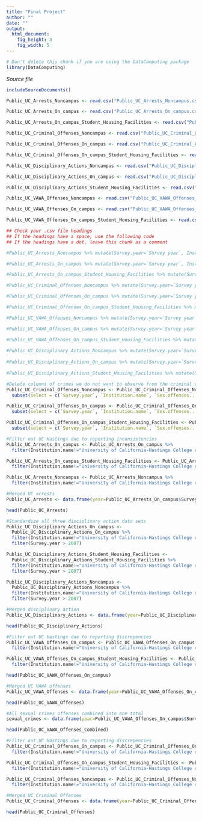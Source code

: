 ---
title: "Final Project"
author: ""
date: ""
output: 
  html_document:
    fig_height: 3
    fig_width: 5
---
<!-- Don't edit in between this line and the one below -->
```{r include=FALSE}
# Don't delete this chunk if you are using the DataComputing package
library(DataComputing)
```
*Source file* 
```{r, results='asis', echo=FALSE}
includeSourceDocuments()
```
<!-- Don't edit the material above this line -->

```{r}
Public_UC_Arrests_Noncampus <- read.csv("Public_UC_Arrests_Noncampus.csv")

Public_UC_Arrests_On_campus <- read.csv("Public_UC_Arrests_On_campus.csv")

Public_UC_Arrests_On_campus_Student_Housing_Facilities <- read.csv("Public_UC_Arrests_On_campus_Student_Housing_Facilities.csv")

Public_UC_Criminal_Offenses_Noncampus <- read.csv("Public_UC_Criminal_Offenses_Noncampus.csv")

Public_UC_Criminal_Offenses_On_campus <- read.csv("Public_UC_Criminal_Offenses_On_campus.csv")

Public_UC_Criminal_Offenses_On_campus_Student_Housing_Facilities <- read.csv("Public_UC_Criminal_Offenses_On_campus_Student_Housing_Facilities.csv")

Public_UC_Disciplinary_Actions_Noncampus <- read.csv("Public_UC_Disciplinary_Actions_Noncampus.csv")

Public_UC_Disciplinary_Actions_On_campus <- read.csv("Public_UC_Disciplinary_Actions_On_campus.csv")

Public_UC_Disciplinary_Actions_Student_Housing_Facilities <- read.csv("Public_UC_Disciplinary_Actions_Student_Housing_Facilities.csv")

Public_UC_VAWA_Offenses_Noncampus <- read.csv("Public_UC_VAWA_Offenses_Noncampus.csv")

Public_UC_VAWA_Offenses_On_campus <- read.csv("Public_UC_VAWA_Offenses_On_campus.csv")

Public_UC_VAWA_Offenses_On_campus_Student_Housing_Facilities <- read.csv("Public_UC_VAWA_Offenses_On_campus_Student_Housing_Facilities.csv")
```

```{r}
## Check your .csv file headings
## If the headings have a space, use the following code
## If the headings have a dot, leave this chunk as a comment

#Public_UC_Arrests_Noncampus %>% mutate(Survey.year=`Survey year`, Institution.name=`Institution name`, Institution.size=`Institution Size`, Illegal.weapons.possession=`Illegal weapons possession`, Drug.law.violations=`Drug law violations`, Liquor.law.violations=`Liquor law violations`)

#Public_UC_Arrests_On_campus %>% mutate(Survey.year=`Survey year`, Institution.name=`Institution name`, Institution.size=`Institution Size`, Illegal.weapons.possession=`Illegal weapons possession`, Drug.law.violations=`Drug law violations`, Liquor.law.violations=`Liquor law violations`)

#Public_UC_Arrests_On_campus_Student_Housing_Facilities %>% mutate(Survey.year=`Survey year`, Institution.name=`Institution name`, Institution.size=`Institution Size`, Illegal.weapons.possession=`Illegal weapons possession`, Drug.law.violations=`Drug law violations`, Liquor.law.violations=`Liquor law violations`)

#Public_UC_Criminal_Offenses_Noncampus %>% mutate(Survey.year=`Survey year`, Institution.name=`Institution name`, Sex.offenses...Forcible=`Sex offenses - Forcible`, Aggravated.assault=`Aggravated assault`, Motor.vehicle.theft=`Motor vehicle theft`)

#Public_UC_Criminal_Offenses_On_campus %>% mutate(Survey.year=`Survey year`, Institution.name=`Institution name`, Sex.offenses...Forcible=`Sex offenses - Forcible`, Aggravated.assault=`Aggravated assault`, Motor.vehicle.theft=`Motor vehicle theft`)

#Public_UC_Criminal_Offenses_On_campus_Student_Housing_Facilities %>% mutate(Survey.year=`Survey year`, Institution.name=`Institution name`, Sex.offenses...Forcible=`Sex offenses - Forcible`, Aggravated.assault=`Aggravated assault`, Motor.vehicle.theft=`Motor vehicle theft`)

#Public_UC_VAWA_Offenses_Noncampus %>% mutate(Survey.year=`Survey year`, Institution.name=`Institution name`, Institution.size=`Institution Size`, Domestic.violence=`Domestic violence`, Dating.violence=`Dating violence`)

#Public_UC_VAWA_Offenses_On_campus %>% mutate(Survey.year=`Survey year`, Institution.name=`Institution name`, Institution.size=`Institution Size`, Domestic.violence=`Domestic violence`, Dating.violence=`Dating violence`)

#Public_UC_VAWA_Offenses_On_campus_Student_Housing_Facilities %>% mutate(Survey.year=`Survey year`, Institution.name=`Institution name`, Institution.size=`Institution Size`, Domestic.violence=`Domestic violence`, Dating.violence=`Dating violence`)
 
#Public_UC_Disciplinary_Actions_Noncampus %>% mutate(Survey.year=`Survey year`, Institution.name=`Institution name`, Institution.size=`Institution Size`, Illegal.weapons.possession=`Illegal weapons possession`, Drug.law.violations=`Drug law violations`, Liquor.law.violations=`Liquor law violations`)
 
#Public_UC_Disciplinary_Actions_On_campus %>% mutate(Survey.year=`Survey year`, Institution.name=`Institution name`, Institution.size=`Institution Size`, Illegal.weapons.possession=`Illegal weapons possession`, Drug.law.violations=`Drug law violations`, Liquor.law.violations=`Liquor law violations`)
 
#Public_UC_Disciplinary_Actions_Student_Housing_Facilities %>% mutate(Survey.year=`Survey year`, Institution.name=`Institution name`, Institution.size=`Institution Size`, Illegal.weapons.possession=`Illegal weapons possession`, Drug.law.violations=`Drug law violations`, Liquor.law.violations=`Liquor law violations`)
```

```{r}
#Delete columns of crimes we do not want to observe from the criminal offenses data
Public_UC_Criminal_Offenses_Noncampus <- Public_UC_Criminal_Offenses_Noncampus %>%
  subset(select = c(`Survey.year`, `Institution.name`, `Sex.offenses...Forcible`, Robbery, `Aggravated.assault`, Burglary, `Motor.vehicle.theft`, Arson))

Public_UC_Criminal_Offenses_On_campus <- Public_UC_Criminal_Offenses_On_campus %>%
  subset(select = c(`Survey.year`, `Institution.name`, `Sex.offenses...Forcible`, Robbery, `Aggravated.assault`, Burglary, `Motor.vehicle.theft`, Arson))

Public_UC_Criminal_Offenses_On_campus_Student_Housing_Facilities <- Public_UC_Criminal_Offenses_On_campus_Student_Housing_Facilities %>%
  subset(select = c(`Survey.year`, `Institution.name`, `Sex.offenses...Forcible`, Robbery, `Aggravated.assault`, Burglary, `Motor.vehicle.theft`, Arson))
```

```{r}
#Filter out UC Hastings due to reporting inconsistencies
Public_UC_Arrests_On_campus <- Public_UC_Arrests_On_campus %>%
  filter(Institution.name!="University of California-Hastings College of Law")

Public_UC_Arrests_On_campus_Student_Housing_Facilities <- Public_UC_Arrests_On_campus_Student_Housing_Facilities %>%
  filter(Institution.name!="University of California-Hastings College of Law")

Public_UC_Arrests_Noncampus <- Public_UC_Arrests_Noncampus %>%
  filter(Institution.name!="University of California-Hastings College of Law")
```

```{r}
#Merged UC arrests
Public_UC_Arrests <- data.frame(year=Public_UC_Arrests_On_campus$Survey.year, name=Public_UC_Arrests_On_campus$Institution.name, size=Public_UC_Arrests_On_campus$Institution.Size, weapon_arrest = (Public_UC_Arrests_On_campus$Illegal.weapons.possession + Public_UC_Arrests_On_campus_Student_Housing_Facilities$Illegal.weapons.possession + Public_UC_Arrests_Noncampus$Illegal.weapons.possession)/Public_UC_Arrests_On_campus$Institution.Size, drug_arrest = (Public_UC_Arrests_On_campus$Drug.law.violations + Public_UC_Arrests_On_campus_Student_Housing_Facilities$Illegal.weapons.possession + Public_UC_Arrests_Noncampus$Illegal.weapons.possession)/Public_UC_Arrests_On_campus$Institution.Size, liquor_arrest = (Public_UC_Arrests_On_campus$Liquor.law.violations + Public_UC_Arrests_On_campus_Student_Housing_Facilities$Liquor.law.violations + Public_UC_Arrests_Noncampus$Liquor.law.violations)/Public_UC_Arrests_On_campus$Institution.Size)

head(Public_UC_Arrests)
```

```{r}
#Standardize all three disciplinary action data sets
Public_UC_Disciplinary_Actions_On_campus <-
  Public_UC_Disciplinary_Actions_On_campus %>%
  filter(Institution.name!="University of California-Hastings College of Law") %>%
  filter(Survey.year > 2007)

Public_UC_Disciplinary_Actions_Student_Housing_Facilities <-
  Public_UC_Disciplinary_Actions_Student_Housing_Facilities %>%
  filter(Institution.name!="University of California-Hastings College of Law") %>%
  filter(Survey.year > 2007)

Public_UC_Disciplinary_Actions_Noncampus <-
  Public_UC_Disciplinary_Actions_Noncampus %>%
  filter(Institution.name!="University of California-Hastings College of Law") %>%
  filter(Survey.year > 2007)
```

```{r}
#Merged disciplinary action
Public_UC_Disciplinary_Actions <- data.frame(year=Public_UC_Disciplinary_Actions_On_campus$Survey.year, name=Public_UC_Disciplinary_Actions_On_campus$Institution.name, size=Public_UC_Disciplinary_Actions_On_campus$Institution.Size, weapon_discipline=(Public_UC_Disciplinary_Actions_On_campus$Illegal.weapons.possession+Public_UC_Disciplinary_Actions_Student_Housing_Facilities$Illegal.weapons.possession+Public_UC_Disciplinary_Actions_Noncampus$Illegal.weapons.possession)/Public_UC_Disciplinary_Actions_On_campus$Institution.Size, drug_discipline=(Public_UC_Disciplinary_Actions_On_campus$Drug.law.violations+Public_UC_Disciplinary_Actions_Student_Housing_Facilities$Drug.law.violations+Public_UC_Disciplinary_Actions_Noncampus$Liquor.law.violations)/Public_UC_Disciplinary_Actions_On_campus$Institution.Size, liquor_discipline=(Public_UC_Disciplinary_Actions_On_campus$Liquor.law.violations+Public_UC_Disciplinary_Actions_Student_Housing_Facilities$Liquor.law.violations+Public_UC_Disciplinary_Actions_Noncampus$Liquor.law.violations)/Public_UC_Disciplinary_Actions_On_campus$Institution.Size)

head(Public_UC_Disciplinary_Actions)
```

```{r}
#Filter out UC Hastings due to reporting discrepencies
Public_UC_VAWA_Offenses_On_campus <- Public_UC_VAWA_Offenses_On_campus %>%
  filter(Institution.name!="University of California-Hastings College of Law")

Public_UC_VAWA_Offenses_On_campus_Student_Housing_Facilities <- Public_UC_VAWA_Offenses_On_campus_Student_Housing_Facilities %>%
  filter(Institution.name!="University of California-Hastings College of Law")
```

```{r}
head(Public_UC_VAWA_Offenses_On_campus)
```

```{r}
#Merged UC VAWA offenses
Public_UC_VAWA_Offenses <- data.frame(year=Public_UC_VAWA_Offenses_On_campus$Survey.year, name=Public_UC_VAWA_Offenses_On_campus$Institution.name, size=Public_UC_VAWA_Offenses_On_campus$Institution.Size, domestic_violence=(Public_UC_VAWA_Offenses_On_campus$Domestic.violence+Public_UC_VAWA_Offenses_On_campus_Student_Housing_Facilities$Domestic.violence+Public_UC_VAWA_Offenses_Noncampus$Domestic.violence)/Public_UC_VAWA_Offenses_On_campus$Institution.Size, dating_violence=(Public_UC_VAWA_Offenses_On_campus$Dating.violence+Public_UC_VAWA_Offenses_On_campus_Student_Housing_Facilities$Dating.violence+Public_UC_VAWA_Offenses_Noncampus$Dating.violence)/Public_UC_VAWA_Offenses_On_campus$Institution.Size, stalking=(Public_UC_VAWA_Offenses_On_campus$Stalking+Public_UC_VAWA_Offenses_On_campus_Student_Housing_Facilities$Stalking+Public_UC_VAWA_Offenses_Noncampus$Stalking)/Public_UC_VAWA_Offenses_On_campus$Institution.Size, rape=(Public_UC_VAWA_Offenses_On_campus$Rape+Public_UC_VAWA_Offenses_On_campus_Student_Housing_Facilities$Rape+Public_UC_VAWA_Offenses_Noncampus$Rape)/Public_UC_VAWA_Offenses_On_campus$Institution.Size, fondling=(Public_UC_VAWA_Offenses_On_campus$Fondling+Public_UC_VAWA_Offenses_On_campus_Student_Housing_Facilities$Fondling+Public_UC_VAWA_Offenses_Noncampus$Fondling)/Public_UC_VAWA_Offenses_On_campus$Institution.Size, statutory_rape=(Public_UC_VAWA_Offenses_On_campus$Statutory.Rape+Public_UC_VAWA_Offenses_On_campus_Student_Housing_Facilities$Statutory.Rape+Public_UC_VAWA_Offenses_Noncampus$Statutory.Rape)/Public_UC_VAWA_Offenses_On_campus$Institution.Size)

head(Public_UC_VAWA_Offenses)
```

```{r}
#All sexual crimes offenses combined into one total
sexual_crimes <- data.frame(year=Public_UC_VAWA_Offenses_On_campus$Survey.year, name=Public_UC_VAWA_Offenses_On_campus$Institution.name, size=Public_UC_VAWA_Offenses_On_campus$Institution.Size, total=Public_UC_VAWA_Offenses$domestic_violence+Public_UC_VAWA_Offenses$dating_violence+Public_UC_VAWA_Offenses$stalking+Public_UC_VAWA_Offenses$rape+Public_UC_VAWA_Offenses$fondling+Public_UC_VAWA_Offenses$statutory_rape)

head(Public_UC_VAWA_Offenses_Combined)
```

```{r}
#Filter out UC Hastings due to reporting discrepencies
Public_UC_Criminal_Offenses_On_campus <- Public_UC_Criminal_Offenses_On_campus %>%
  filter(Institution.name!="University of California-Hastings College of Law")

Public_UC_Criminal_Offenses_On_campus_Student_Housing_Facilities <- Public_UC_Criminal_Offenses_On_campus_Student_Housing_Facilities %>%
  filter(Institution.name!="University of California-Hastings College of Law")

Public_UC_Criminal_Offenses_Noncampus <- Public_UC_Criminal_Offenses_Noncampus %>%
  filter(Institution.name!="University of California-Hastings College of Law")
```

```{r}
#Merged UC Criminal Offenses
Public_UC_Criminal_Offenses <- data.frame(year=Public_UC_Criminal_Offenses_On_campus$Survey.year, name=Public_UC_Criminal_Offenses_On_campus$Institution.name, size=Public_UC_Arrests$size, forcible_sex_offense=(Public_UC_Criminal_Offenses_On_campus$Sex.offenses...Forcible+Public_UC_Criminal_Offenses_On_campus_Student_Housing_Facilities$Sex.offenses...Forcible+Public_UC_Criminal_Offenses_Noncampus$Sex.offenses...Forcible)/Public_UC_Arrests$size, robbery=(Public_UC_Criminal_Offenses_On_campus$Robbery+Public_UC_Criminal_Offenses_On_campus_Student_Housing_Facilities$Robbery+Public_UC_Criminal_Offenses_Noncampus$Robbery)/Public_UC_Arrests$size, aggravated_assault=(Public_UC_Criminal_Offenses_On_campus$Aggravated.assault+Public_UC_Criminal_Offenses_On_campus_Student_Housing_Facilities$Aggravated.assault+Public_UC_Criminal_Offenses_Noncampus$Aggravated.assault)/Public_UC_Arrests$size, burglary=(Public_UC_Criminal_Offenses_On_campus$Burglary+Public_UC_Criminal_Offenses_On_campus_Student_Housing_Facilities$Burglary+Public_UC_Criminal_Offenses_Noncampus$Burglary)/Public_UC_Arrests$size, car_theft=(Public_UC_Criminal_Offenses_On_campus$Motor.vehicle.theft+Public_UC_Criminal_Offenses_On_campus_Student_Housing_Facilities$Motor.vehicle.theft+Public_UC_Criminal_Offenses_Noncampus$Motor.vehicle.theft)/Public_UC_Arrests$size, arson=(Public_UC_Criminal_Offenses_On_campus$Arson+Public_UC_Criminal_Offenses_On_campus_Student_Housing_Facilities$Arson+Public_UC_Criminal_Offenses_Noncampus$Arson)/Public_UC_Arrests$size)

head(Public_UC_Criminal_Offenses)
```
